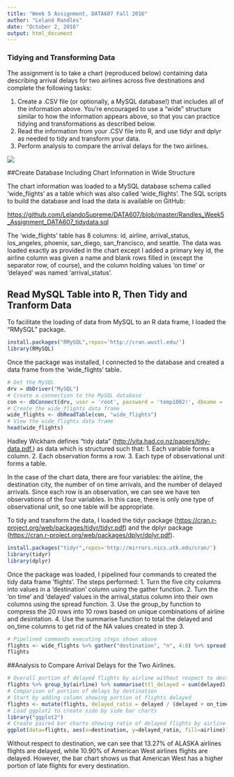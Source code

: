 ---
title: "Week 5 Assignment, DATA607 Fall 2016"
author: "Leland Randles"
date: "October 2, 2016"
output: html_document
---

### Tidying and Transforming Data

The assignment is to take a chart (reproduced below) containing data describing arrival delays for two airlines across five destinations and complete the following tasks:

(1) Create a .CSV file (or optionally, a MySQL database!) that includes all of the information above.  You're encouraged to use a "wide" structure similar to how the information appears above, so that you can practice tidying and transformations as described below.  
(2) Read the information from your .CSV file into R, and use tidyr and dplyr as needed to tidy and transform your data.  
(3) Perform analysis to compare the arrival delays for the two airlines. 

![](C:\Users\Lelan\Desktop\wide_chart.png)  
  

##Create Database Including Chart Information in Wide Structure  

The chart information was loaded to a MySQL database schema called 'wide_flights' as a table which was also called 'wide_flights'.  The SQL scripts to build the database and load the data is available on GitHub:  

<https://github.com/LelandoSupreme/DATA607/blob/master/Randles_Week5_Assignment_DATA607_tidydata.sql>  

The 'wide_flights' table has 8 columns: id, airline, arrival_status, los_angeles, phoenix, san_diego, san_francisco, and seattle.  The data was loaded exactly as provided in the chart except I added a primary key id, the airline column was given a name and blank rows filled in (except the separator row, of course), and the column holding values 'on time' or 'delayed' was named 'arrival_status'.  


## Read MySQL Table into R, Then Tidy and Tranform Data  

To facilitate the loading of data from MySQL to an R data frame, I loaded the "RMySQL" package.

```{r results='hide', message=FALSE, warning=FALSE}
install.packages("RMySQL",repos='http://cran.wustl.edu/')
library(RMySQL)
```  

Once the package was installed, I connected to the database and created a data frame from the 'wide_flights' table.  

```{r load-data, eval=TRUE}
# Get the MySQL
drv = dbDriver("MySQL")
# Create a connection to the MySQL database
con <- dbConnect(drv, user = 'root', password = 'temp1002!', dbname = 'wide_flights')
# Create the wide_flights data frame
wide_flights <- dbReadTable(con, "wide_flights")
# View the wide_flights data frame
head(wide_flights)
```

Hadley Wickham defines "tidy data" (<http://vita.had.co.nz/papers/tidy-data.pdf.>) as data which is structured such that:
1. Each variable forms a column.
2. Each observation forms a row.
3. Each type of observational unit forms a table.  

In the case of the chart data, there are four variables: the airline, the destination city, the number of on time arrivals, and the number of delayed arrivals. Since each row is an observation, we can see we have ten observations of the four variables. In this case, there is only one type of observational unit, so one table will be appropriate.

To tidy and transform the data, I loaded the tidyr package (<https://cran.r-project.org/web/packages/tidyr/tidyr.pdf>) and the dplyr package (<https://cran.r-project.org/web/packages/dplyr/dplyr.pdf>).  

```{r results='hide', message=FALSE, warning=FALSE}
install.packages("tidyr",repos='http://mirrors.nics.utk.edu/cran/')
library(tidyr)
library(dplyr)
```  
  
Once the package was loaded, I pipelined four commands to created the tidy data frame 'flights'.  The steps performed:
1. Turn the five city columns into values in a 'destination' column using the gather function.
2. Turn the 'on time' and 'delayed' values in the arrival_status column into their own columns using the spread function.
3. Use the group_by function to compress the 20 rows into 10 rows based on unique combinations of airline and desintation.
4. Use the summarise function to total the delayed and on_time columns to get rid of the NA values created in step 3.

```{r tidy_tranform, eval=TRUE}
# Pipelined commands executing steps shown above
flights <- wide_flights %>% gather("destination", "n", 4:8) %>% spread(arrival_status, n) %>% group_by(airline, destination) %>% summarise(delayed = sum(delayed, na.rm = TRUE), on_time = sum(`on time`, na.rm = TRUE))
flights
```  
  
##Analysis to Compare Arrival Delays for the Two Airlines.  

```{r analysis, eval=TRUE}
# Overall portion of delayed flights by airline without respect to destination
flights %>% group_by(airline) %>% summarise(ttl_delayed = sum(delayed), ttl_on_time = sum(on_time), ttl_ratio = ttl_delayed / (ttl_delayed + ttl_on_time))
# Comparison of portion of delays by destination
# Start by adding column showing portion of flights delayed
flights <- mutate(flights, delayed_ratio = delayed / (delayed + on_time))
# Load ggplot2 to create side by side bar charts
library("ggplot2")
# Create paired bar charts showing ratio of delayed flights by airline by destination
ggplot(data=flights, aes(x=destination, y=delayed_ratio, fill=airline)) + geom_bar(stat="identity", position=position_dodge(), colour="black") + xlab("Destination") + ylab("Ratio Delayed") + scale_fill_hue(name="Airline")
```  

Without respect to destination, we can see that 13.27% of ALASKA airlines flights are delayed, while 10.90% of American West airlines flights are delayed.  However, the bar chart shows us that American West has a higher portion of late flights for every destination.  